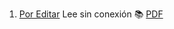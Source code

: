 1. [Por Editar](https://achalmaedison.netlify.app/programacion-software/bloomberg/2024-03-31-por-editar) Lee sin conexión 📚 [PDF](https://achalmaedison.netlify.app/programacion-software/bloomberg/2024-03-31-por-editar/index.pdf)
